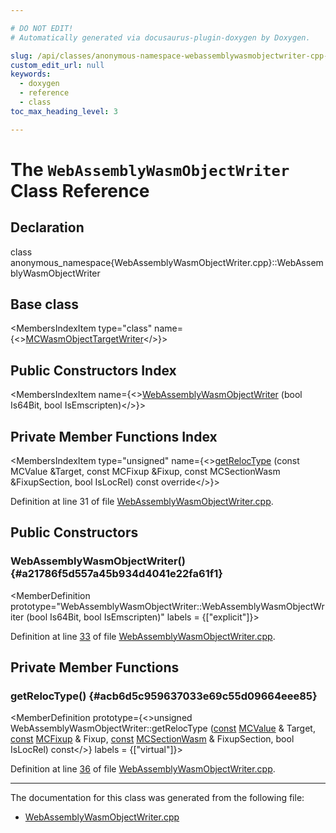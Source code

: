 ```yaml
---

# DO NOT EDIT!
# Automatically generated via docusaurus-plugin-doxygen by Doxygen.

slug: /api/classes/anonymous-namespace-webassemblywasmobjectwriter-cpp-/webassemblywasmobjectwriter
custom_edit_url: null
keywords:
  - doxygen
  - reference
  - class
toc_max_heading_level: 3

---
```





# The `WebAssemblyWasmObjectWriter` Class Reference

<DoxygenPage pluginConfig={pluginConfig}>



## Declaration

<CodeBlock>class anonymous_namespace{WebAssemblyWasmObjectWriter.cpp}::WebAssemblyWasmObjectWriter</CodeBlock>

## Base class

<MembersIndex>

<MembersIndexItem
  type="class"
  name={<><a href="/docs/api/classes/llvm/mcwasmobjecttargetwriter">MCWasmObjectTargetWriter</a></>}>
</MembersIndexItem>

</MembersIndex>

## Public Constructors Index

<MembersIndex>

<MembersIndexItem
  name={<><a href="#a21786f5d557a45b934d4041e22fa61f1">WebAssemblyWasmObjectWriter</a> (bool Is64Bit, bool IsEmscripten)</>}>
</MembersIndexItem>

</MembersIndex>

## Private Member Functions Index

<MembersIndex>

<MembersIndexItem
  type="unsigned"
  name={<><a href="#acb6d5c959637033e69c55d09664eee85">getRelocType</a> (const MCValue &amp;Target, const MCFixup &amp;Fixup, const MCSectionWasm &amp;FixupSection, bool IsLocRel) const override</>}>
</MembersIndexItem>

</MembersIndex>


Definition at line 31 of file <a href="/docs/api/files/lib/lib/target/lib/target/webassembly/lib/target/webassembly/mctargetdesc/webassemblywasmobjectwriter-cpp">WebAssemblyWasmObjectWriter.cpp</a>.

<SectionDefinition>

## Public Constructors

### WebAssemblyWasmObjectWriter() {#a21786f5d557a45b934d4041e22fa61f1}

<MemberDefinition
  prototype="WebAssemblyWasmObjectWriter::WebAssemblyWasmObjectWriter (bool Is64Bit, bool IsEmscripten)"
  labels = {["explicit"]}>

Definition at line <a href="/docs/api/files/lib/lib/target/lib/target/webassembly/lib/target/webassembly/mctargetdesc/webassemblywasmobjectwriter-cpp/#l00033">33</a> of file <a href="/docs/api/files/lib/lib/target/lib/target/webassembly/lib/target/webassembly/mctargetdesc/webassemblywasmobjectwriter-cpp">WebAssemblyWasmObjectWriter.cpp</a>.
</MemberDefinition>

</SectionDefinition>

<SectionDefinition>

## Private Member Functions

### getRelocType() {#acb6d5c959637033e69c55d09664eee85}

<MemberDefinition
  prototype={<>unsigned WebAssemblyWasmObjectWriter::getRelocType (<a href="/docs/api/files/lib/lib/target/lib/target/aarch64/aarch64promoteconstant-cpp/#a90f8350fecae261c25be85d38b451bff">const</a> <a href="/docs/api/classes/llvm/mcvalue">MCValue</a> &amp; Target, <a href="/docs/api/files/lib/lib/target/lib/target/aarch64/aarch64promoteconstant-cpp/#a90f8350fecae261c25be85d38b451bff">const</a> <a href="/docs/api/classes/llvm/mcfixup">MCFixup</a> &amp; Fixup, <a href="/docs/api/files/lib/lib/target/lib/target/aarch64/aarch64promoteconstant-cpp/#a90f8350fecae261c25be85d38b451bff">const</a> <a href="/docs/api/classes/llvm/mcsectionwasm">MCSectionWasm</a> &amp; FixupSection, bool IsLocRel) const</>}
  labels = {["virtual"]}>

Definition at line <a href="/docs/api/files/lib/lib/target/lib/target/webassembly/lib/target/webassembly/mctargetdesc/webassemblywasmobjectwriter-cpp/#l00036">36</a> of file <a href="/docs/api/files/lib/lib/target/lib/target/webassembly/lib/target/webassembly/mctargetdesc/webassemblywasmobjectwriter-cpp">WebAssemblyWasmObjectWriter.cpp</a>.
</MemberDefinition>

</SectionDefinition>

<hr/>

The documentation for this class was generated from the following file:

<ul>
<li><a href="/docs/api/files/lib/lib/target/lib/target/webassembly/lib/target/webassembly/mctargetdesc/webassemblywasmobjectwriter-cpp">WebAssemblyWasmObjectWriter.cpp</a></li>
</ul>

</DoxygenPage>
